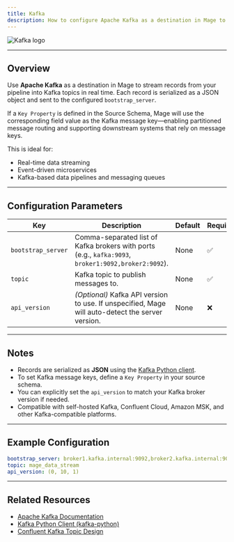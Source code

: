 ```yaml
---
title: Kafka
description: How to configure Apache Kafka as a destination in Mage to publish JSON records to a Kafka topic using optional message keys.
---
```


![Kafka logo](https://upload.wikimedia.org/wikipedia/commons/thumb/5/53/Apache_kafka_wordtype.svg/2560px-Apache_kafka_wordtype.svg.png)

---

## Overview

Use **Apache Kafka** as a destination in Mage to stream records from your pipeline into Kafka topics in real time. Each record is serialized as a JSON object and sent to the configured `bootstrap_server`.

If a `Key Property` is defined in the Source Schema, Mage will use the corresponding field value as the Kafka message key—enabling partitioned message routing and supporting downstream systems that rely on message keys.

This is ideal for:
- Real-time data streaming
- Event-driven microservices
- Kafka-based data pipelines and messaging queues

---

## Configuration Parameters

| Key               | Description                                                                                           | Default | Required |
|--------------------|-------------------------------------------------------------------------------------------------------|---------|----------|
| `bootstrap_server` | Comma-separated list of Kafka brokers with ports (e.g., `kafka:9093`, `broker1:9092,broker2:9092`).   | None    | ✅        |
| `topic`            | Kafka topic to publish messages to.                                                                  | None    | ✅        |
| `api_version`      | *(Optional)* Kafka API version to use. If unspecified, Mage will auto-detect the server version.      | None    | ❌        |

---

## Notes

- Records are serialized as **JSON** using the [Kafka Python client](https://kafka-python.readthedocs.io/en/master/).
- To set Kafka message keys, define a `Key Property` in your source schema.
- You can explicitly set the `api_version` to match your Kafka broker version if needed.
- Compatible with self-hosted Kafka, Confluent Cloud, Amazon MSK, and other Kafka-compatible platforms.

---

## Example Configuration

```yaml
bootstrap_server: broker1.kafka.internal:9092,broker2.kafka.internal:9092
topic: mage_data_stream
api_version: (0, 10, 1)
```

---

## Related Resources

- [Apache Kafka Documentation](https://kafka.apache.org/documentation/)
- [Kafka Python Client (kafka-python)](https://kafka-python.readthedocs.io/en/master/)
- [Confluent Kafka Topic Design](https://developer.confluent.io/learn/kafka/topic-design/)
